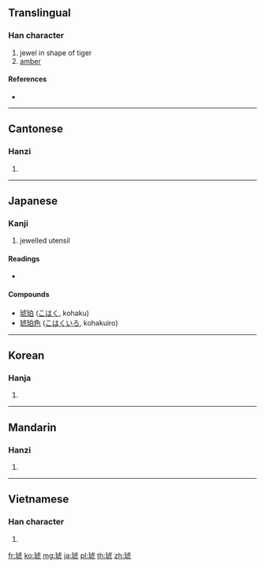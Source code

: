 ==Translingual==

===Han character===
{{Han char|rn=96|rad=玉|as=08|sn=12|four=11117|canj=MGYPN,MGYPU}}

# jewel in shape of tiger
# [[amber]]

====References====
* {{Han ref|kx=0734.220|dkj=21061|dj=1146.230|hdz=21121.080|uh=7425|ud=29733|bh=B55B|bd=46427}}

----

==Cantonese==

===Hanzi===
{{yue-hanzi|jyut=fu2|y=fu2}}

# {{defn|lang=yue|sort=玉08}}

----

==Japanese==

===Kanji===
{{ja-kanji|grade=n|rs=玉08}}

# jewelled utensil

====Readings====
* {{ja-readings|goon=[[く]] (ku)|kanon=[[こ]] (ko)}}

====Compounds====
* [[琥珀]] ([[こはく]], kohaku)
* [[琥珀色]] ([[こはくいろ]], kohakuiro)

----

==Korean==

===Hanja===
{{ko-hanja|hangeul=호|eumhun=|rv=ho|mr=ho|y=ho}}

# {{defn|lang=ko|sort=玉08}}

----

==Mandarin==

===Hanzi===
{{cmn-hanzi|pin=[[hǔ]] ([[hu3]])|wg=hu<sup>3</sup>}}

# {{defn|lang=cmn|sort=玉08}}

----

==Vietnamese==

===Han character===
{{vi-hantu|[[hổ]]|rs=玉08}}

# {{defn|lang=vi|sort=玉08}}

[[fr:琥]]
[[ko:琥]]
[[mg:琥]]
[[ja:琥]]
[[pl:琥]]
[[th:琥]]
[[zh:琥]]